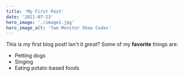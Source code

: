 ```yaml
---
title: 'My First Post'
date: '2021-07-23'
hero_image: './image1.jpg'
hero_image_alt: 'Two Monitor Show Codes'
---
```


This is my first blog post! Isn't it _great_?
Some of my **favorite** things are:

- Petting dogs
- Singing
- Eating potato-based foods
